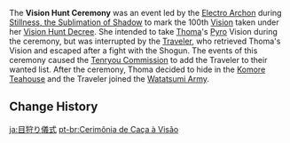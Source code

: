 {{Terminology Infobox
|image        = Vision Hunt Ceremony.png
|type         = Lore
|region       = Inazuma
}}
The '''Vision Hunt Ceremony''' was an event led by the [[Ei|Electro Archon]] during [[Stillness, the Sublimation of Shadow]] to mark the 100th [[Vision]] taken under her [[Vision Hunt Decree]]. She intended to take [[Thoma]]'s [[Pyro]] Vision during the ceremony, but was interrupted by the [[Traveler]], who retrieved Thoma's Vision and escaped after a fight with the Shogun. The events of this ceremony caused the [[Tenryou Commission]] to add the Traveler to their wanted list. After the ceremony, Thoma decided to hide in the [[Komore Teahouse]] and the Traveler joined the [[Watatsumi Army]].
{{clr}}
==Change History==
{{Change History|introduced=2.0}}

[[ja:目狩り儀式]]
[[pt-br:Cerimônia de Caça à Visão]]